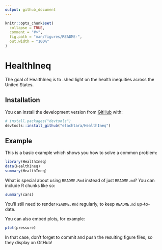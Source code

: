 ```yaml
---
output: github_document
---
```


<!-- README.md is generated from README.Rmd. Please edit that file -->

```r
knitr::opts_chunk$set(
  collapse = TRUE,
  comment = "#>",
  fig.path = "man/figures/README-",
  out.width = "100%"
)
```

# HealthIneq

<!-- badges: start -->
<!-- badges: end -->

The goal of HealthIneq is to .shed light on the health inequities across the United States. 

## Installation

You can install the development version from [GitHub](https://github.com/) with:

``` r
# install.packages("devtools")
devtools::install_github("elachtara/HealthIneq")
```
## Example

This is a basic example which shows you how to solve a common problem:

```r
library(HealthIneq)
data(HealthIneq)
summary(HealthIneq)
```

What is special about using `README.Rmd` instead of just `README.md`? You can include R chunks like so:

```r
summary(cars)
```

You'll still need to render `README.Rmd` regularly, to keep `README.md` up-to-date.

You can also embed plots, for example:

```r
plot(pressure)
```

In that case, don't forget to commit and push the resulting figure files, so they display on GitHub!
